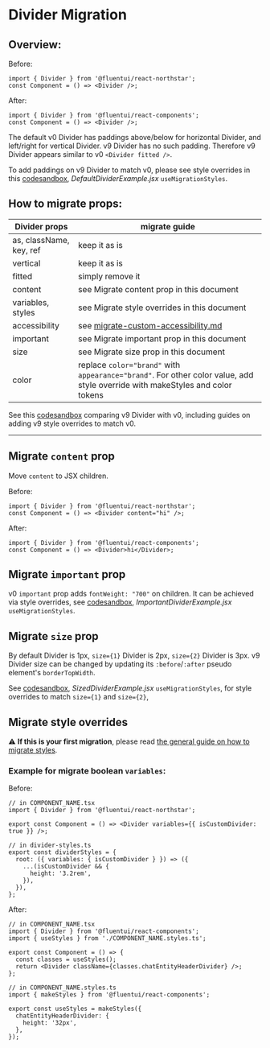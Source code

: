 
<Meta title="Concepts/Migration/from v0/Components/Divider Migration" />

# Divider Migration

## Overview:

Before:

```tsx
import { Divider } from '@fluentui/react-northstar';
const Component = () => <Divider />;
```

After:

```tsx
import { Divider } from '@fluentui/react-components';
const Component = () => <Divider />;
```

The default v0 Divider has paddings above/below for horizontal Divider, and left/right for vertical Divider.
v9 Divider has no such padding. Therefore v9 Divider appears similar to v0 `<Divider fitted />`.

To add paddings on v9 Divider to match v0, please see style overrides in this [codesandbox](https://codesandbox.io/s/divider-migration-88ws6u?file=/DefaultDividerExample.jsx), _DefaultDividerExample.jsx_ `useMigrationStyles`.

## How to migrate props:

| Divider props           | migrate guide                                                                                                                 |
| ----------------------- | ----------------------------------------------------------------------------------------------------------------------------- |
| as, className, key, ref | keep it as is                                                                                                                 |
| vertical                | keep it as is                                                                                                                 |
| fitted                  | simply remove it                                                                                                              |
| content                 | see Migrate content prop in this document                                                                                     |
| variables, styles       | see Migrate style overrides in this document                                                                                  |
| accessibility           | see [migrate-custom-accessibility.md](?path=/docs/concepts-migration-from-v0-custom-accessibility--page)                      |
| important               | see Migrate important prop in this document                                                                                   |
| size                    | see Migrate size prop in this document                                                                                        |
| color                   | replace `color="brand"` with `appearance="brand"`. For other color value, add style override with makeStyles and color tokens |

See this [codesandbox](https://codesandbox.io/s/divider-migration-88ws6u?file=/example.js) comparing v9 Divider with v0, including guides on adding v9 style overrides to match v0.

---

## Migrate `content` prop

Move `content` to JSX children.

Before:

```tsx
import { Divider } from '@fluentui/react-northstar';
const Component = () => <Divider content="hi" />;
```

After:

```tsx
import { Divider } from '@fluentui/react-components';
const Component = () => <Divider>hi</Divider>;
```

## Migrate `important` prop

v0 `important` prop adds `fontWeight: "700"` on children. It can be achieved via style overrides, see [codesandbox](https://codesandbox.io/s/divider-migration-88ws6u?file=/ImportantDividerExample.jsx:312-329), _ImportantDividerExample.jsx_ `useMigrationStyles`.

## Migrate `size` prop

By default Divider is 1px, `size={1}` Divider is 2px, `size={2}` Divider is 3px.
v9 Divider size can be changed by updating its `:before`/`:after` pseudo element's `borderTopWidth`.

See [codesandbox](https://codesandbox.io/s/divider-migration-88ws6u?file=/SizedDividerExample.jsx), _SizedDividerExample.jsx_ `useMigrationStyles`, for style overrides to match `size={1}` and `size={2}`,

## Migrate style overrides

⚠️ **If this is your first migration**, please read [the general guide on how to migrate styles](?path=/docs/concepts-migration-from-v0-custom-style-overrides--page).

### Example for migrate boolean `variables`:

Before:

```tsx
// in COMPONENT_NAME.tsx
import { Divider } from '@fluentui/react-northstar';

export const Component = () => <Divider variables={{ isCustomDivider: true }} />;

// in divider-styles.ts
export const dividerStyles = {
  root: ({ variables: { isCustomDivider } }) => ({
    ...(isCustomDivider && {
      height: '3.2rem',
    }),
  }),
};
```

After:

```tsx
// in COMPONENT_NAME.tsx
import { Divider } from '@fluentui/react-components';
import { useStyles } from './COMPONENT_NAME.styles.ts';

export const Component = () => {
  const classes = useStyles();
  return <Divider className={classes.chatEntityHeaderDivider} />;
};

// in COMPONENT_NAME.styles.ts
import { makeStyles } from '@fluentui/react-components';

export const useStyles = makeStyles({
  chatEntityHeaderDivider: {
    height: '32px',
  },
});
```
